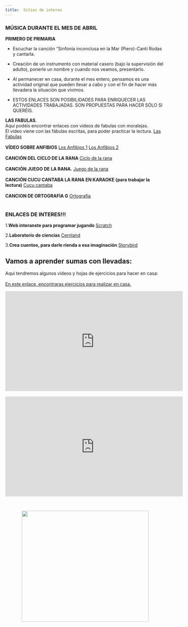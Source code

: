 ```yaml
---
title:  Sitios de interes  
---
```


### MÚSICA DURANTE EL MES DE ABRIL

**PRIMERO DE PRIMARIA**

- Escuchar la canción “Sinfonía inconclusa en la Mar (Piero)-Canti Rodas y cantarla.

- Creación de un instrumento con material casero (bajo la supervisión del adulto), ponerle un nombre y cuando nos veamos, presentarlo.

- Al permanecer en casa, durante el mes entero, pensamos es una actividad original que pueden llevar a cabo y con el fin de hacer más llevadera la situación que vivimos.

- ESTOS ENLACES SON POSIBILIDADES PARA ENRIQUECER LAS ACTIVIDADES TRABAJADAS.
SON PROPUESTAS PARA HACER SÓLO SI QUERÉIS.

 **LAS FABULAS.**
 <br>
Aquí podéis encontrar enlaces con videos de fabulas con moralejas.     
El vídeo viene con las fábulas escritas, para poder practicar la lectura.
[Las Fabulas](https://youtu.be/eyS0ZeM6Yl0)
<br>
<br>
 **VÍDEO SOBRE ANFIBIOS**
[Los Anfibios 1](https://youtu.be/QolzNjbL7fA)
[Los Anfibios 2](https://youtu.be/RRDbPK6DeCk)
<br>
<br>
**CANCIÓN DEL CICLO DE LA RANA**
[Ciclo de la rana](https://youtu.be/Mtd_jLjgq7w)
<br>
<br>
**CANCIÓN JUEGO DE LA RANA.**
[Juego de la rana](https://youtu.be/BwkwCXf5X24)
<br>
<br>
**CANCIÓN CUCU CANTABA LA RANA EN KARAOKE (para trabajar la lectura)**
[Cucu cantaba](https://youtu.be/cMzOQHC2aPY)
<br>
<br>
**CANCION DE ORTOGRAFIA G**
[Ortografia](https://youtu.be/s-usCrEjyDU)
<br>
<br>

### ENLACES DE INTERES!!!

1.**Web interanste para programar jugando**
[Scratch](https://scratch.mit.edu/)

2.**Laboratorio de ciencias**
[Cernland](http://www.cernland.net/index.php)

3.**Crea cuentos, para darle rienda a esa imaginación**
[Storybird](https://storybird.com/)

## Vamos a aprender sumas con llevadas: 


Aqui tendremos algunos videos y hojas de ejercicios para hacer en casa:
<br>
<br>
[En este enlace, encontraras ejercicios para realizar en casa.](https://www.edufichas.com/matematicas/sumas-llevando/)

<center><iframe width="560" height="315" src="https://www.youtube.com/embed/k46QCr1GofU" frameborder="0" allow="accelerometer; autoplay; encrypted-media; gyroscope; picture-in-picture" allowfullscreen></iframe></center>
<br>
<center><iframe width="560" height="315" src="https://www.youtube.com/embed/KGkXJ8EYdYI" frameborder="0" allow="accelerometer; autoplay; encrypted-media; gyroscope; picture-in-picture" allowfullscreen></iframe></center>

<br>

<center><img src="https://i.pinimg.com/originals/89/80/1c/89801c8879727bef5a8fb14f9f3df1f9.jpg" width="400" height="350"/></center>





